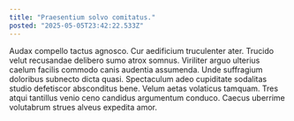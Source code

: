 ```yaml
---
title: "Praesentium solvo comitatus."
posted: "2025-05-05T23:42:22.533Z"
---
```


Audax compello tactus agnosco. Cur aedificium truculenter ater. Trucido velut recusandae delibero sumo atrox somnus.
Viriliter arguo ulterius caelum facilis commodo canis audentia assumenda. Unde suffragium doloribus subnecto dicta quasi. Spectaculum adeo cupiditate sodalitas studio defetiscor absconditus bene.
Velum aetas volaticus tamquam. Tres atqui tantillus venio ceno candidus argumentum conduco. Caecus uberrime volutabrum strues alveus expedita amor.
